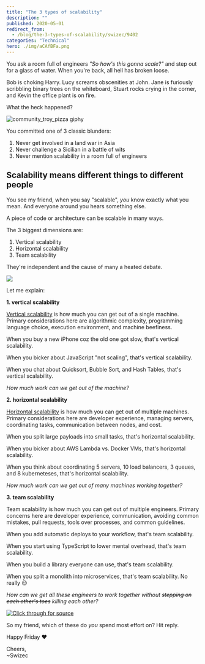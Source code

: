 ```yaml
---
title: "The 3 types of scalability"
description: ""
published: 2020-05-01
redirect_from:
  - /blog/the-3-types-of-scalability/swizec/9402
categories: "Technical"
hero: ./img/aCAfBFa.png
---
```


You ask a room full of engineers _"So how's this gonna scale?"_ and step out for a glass of water. When you're back, all hell has broken loose.

Bob is choking Harry. Lucy screams obscenities at John. Jane is furiously scribbling binary trees on the whiteboard, Stuart rocks crying in the corner, and Kevin the office plant is on fire.

What the heck happened?

![community_troy_pizza giphy](./img/media-BfiL8ZJWqfw7C-giphy-downsized-medium.gif)

You committed one of 3 classic blunders:

1.  Never get involved in a land war in Asia
2.  Never challenge a Sicilian in a battle of wits
3.  Never mention scalability in a room full of engineers

## Scalability means different things to different people

You see my friend, when you say "scalable", _you_ know exactly what you mean. And everyone around you hears something else.

A piece of code or architecture can be scalable in many ways.

The 3 biggest dimensions are:

1.  Vertical scalability
2.  Horizontal scalability
3.  Team scalability

They're independent and the cause of many a heated debate.

![](./img/aCAfBFa.png)

Let me explain:

**1. vertical scalability**

[Vertical scalability](https://en.wikipedia.org/wiki/Scalability#Vertical_or_Scale_Up) is how much you can get out of a single machine. Primary considerations here are algorithmic complexity, programming language choice, execution environment, and machine beefiness.

When you buy a new iPhone coz the old one got slow, that's vertical scalability.

When you bicker about JavaScript "not scaling", that's vertical scalability.

When you chat about Quicksort, Bubble Sort, and Hash Tables, that's vertical scalability.

_How much work can we get out of the machine?_

**2. horizontal scalability**

[Horizontal scalability](https://en.wikipedia.org/wiki/Scalability#Horizontal_or_Scale_Out) is how much you can get out of multiple machines. Primary considerations here are developer experience, managing servers, coordinating tasks, communication between nodes, and cost.

When you split large payloads into small tasks, that's horizontal scalability.

When you bicker about AWS Lambda vs. Docker VMs, that's horizontal scalability.

When you think about coordinating 5 servers, 10 load balancers, 3 queues, and 8 kuberneteses, that's horizontal scalability.

_How much work can we get out of many machines working together?_

**3. team scalability**

Team scalability is how much you can get out of multiple engineers. Primary concerns here are developer experience, communication, avoiding common mistakes, pull requests, tools over processes, and common guidelines.

When you add automatic deploys to your workflow, that's team scalability.

When you start using TypeScript to lower mental overhead, that's team scalability.

When you build a library everyone can use, that's team scalability.

When you split a monolith into microservices, that's team scalability. No really 😉

_How can we get all these engineers to work together without ~~stepping on each other's toes~~ killing each other?_

[![Click through for source](./img/techletter.app-screenshot-1588351340303.png)](https://twitter.com/Swizec/status/1255940255502356480)

So my friend, which of these do _you_ spend most effort on? Hit reply.

Happy Friday ❤️

Cheers,  
~Swizec
